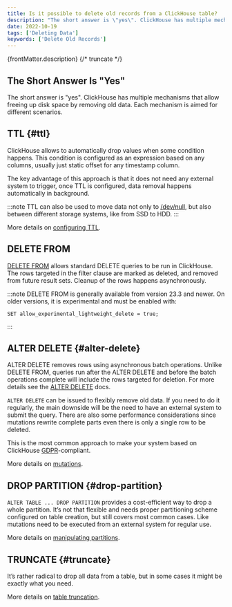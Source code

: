 ```yaml
---
title: Is it possible to delete old records from a ClickHouse table?
description: "The short answer is \"yes\". ClickHouse has multiple mechanisms that allow freeing up disk space by removing old data. Each mechanism is aimed for different scenarios."
date: 2022-10-19
tags: ['Deleting Data']
keywords: ['Delete Old Records']
---
```


{frontMatter.description}
{/* truncate */}

## The Short Answer Is "Yes"

The short answer is "yes". ClickHouse has multiple mechanisms that allow freeing up disk space by removing old data. Each mechanism is aimed for different scenarios.

## TTL {#ttl}

ClickHouse allows to automatically drop values when some condition happens. This condition is configured as an expression based on any columns, usually just static offset for any timestamp column.

The key advantage of this approach is that it does not need any external system to trigger, once TTL is configured, data removal happens automatically in background.

:::note
TTL can also be used to move data not only to [/dev/null](https://en.wikipedia.org/wiki/Null_device), but also between different storage systems, like from SSD to HDD.
:::

More details on [configuring TTL](https://clickhouse.com/docs/engines/table-engines/mergetree-family/mergetree#table_engine-mergetree-ttl).

## DELETE FROM
[DELETE FROM](https://clickhouse.com/docs/sql-reference/statements/delete) allows standard DELETE queries to be run in ClickHouse. The rows targeted in the filter clause are marked as deleted, and removed from future result sets.  Cleanup of the rows happens asynchronously.

:::note
DELETE FROM is generally available from version 23.3 and newer. On older versions, it is experimental and must be enabled with:
```
SET allow_experimental_lightweight_delete = true;
```
:::

## ALTER DELETE {#alter-delete}

ALTER DELETE removes rows using asynchronous batch operations. Unlike DELETE FROM, queries run after the ALTER DELETE and before the batch operations complete will include the rows targeted for deletion.  For more details see the [ALTER DELETE](https://clickhouse.com/docs/sql-reference/statements/alter/delete) docs.

`ALTER DELETE` can be issued to flexibly remove old data. If you need to do it regularly, the main downside will be the need to have an external system to submit the query. There are also some performance considerations since mutations rewrite complete parts even there is only a single row to be deleted.

This is the most common approach to make your system based on ClickHouse [GDPR](https://gdpr-info.eu)-compliant.

More details on [mutations](https://clickhouse.com/docs/sql-reference/statements/alter/#alter-mutations).

## DROP PARTITION {#drop-partition}

`ALTER TABLE ... DROP PARTITION` provides a cost-efficient way to drop a whole partition. It’s not that flexible and needs proper partitioning scheme configured on table creation, but still covers most common cases. Like mutations need to be executed from an external system for regular use.

More details on [manipulating partitions](https://clickhouse.com/docs/en/sql-reference/statements/alter/partition/#alter_drop-partition).

## TRUNCATE {#truncate}

It’s rather radical to drop all data from a table, but in some cases it might be exactly what you need.

More details on [table truncation](https://clickhouse.com/docs/en/sql-reference/statements/truncate).
